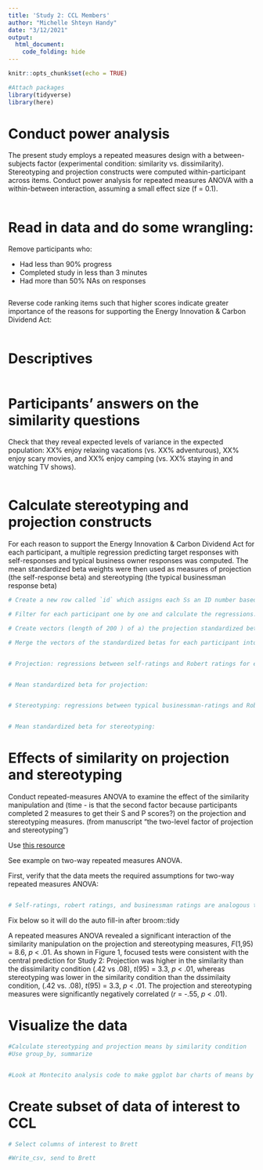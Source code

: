 ```yaml
---
title: 'Study 2: CCL Members'
author: "Michelle Shteyn Handy"
date: "3/12/2021"
output: 
  html_document:
    code_folding: hide 
---
```


```r
knitr::opts_chunk$set(echo = TRUE)

#Attach packages
library(tidyverse)
library(here)

```

# Conduct power analysis

The present study employs a repeated measures design with a between-subjects factor (experimental condition: similarity vs. dissimilarity). Stereotyping and projection constructs were computed within-participant across items. Conduct power analysis for repeated measures ANOVA with a within-between interaction, assuming a small effect size (f = 0.1).

```r

```


# Read in data and do some wrangling:
Remove participants who:

- Had less than 90% progress
- Completed study in less than 3 minutes
- Had more than 50% NAs on responses

```r

```

Reverse code ranking items such that higher scores indicate greater importance of the reasons for supporting the Energy Innovation & Carbon Dividend Act:

```r

```



# Descriptives

```r

```


# Participants' answers on the similarity questions

Check that they reveal expected levels of variance in the expected population: XX% enjoy relaxing vacations (vs. XX% adventurous), XX% enjoy scary movies, and XX% enjoy camping (vs. XX% staying in and watching TV shows).

```r

```


# Calculate stereotyping and projection constructs
For each reason to support the Energy Innovation & Carbon Dividend Act for each participant, a multiple regression predicting target responses with self-responses and typical business owner responses was computed. The mean standardized beta weights were then used as measures of projection (the self-response beta) and stereotyping (the typical businessman response beta)

```r
# Create a new row called `id` which assigns each Ss an ID number based on the row they are in

# Filter for each participant one by one and calculate the regressions. Note what standardized beta is for each participant

# Create vectors (length of 200 ) of a) the projection standardized betas and b) the stereotyping standardized betas

# Merge the vectors of the standardized betas for each participant into the original dataset


# Projection: regressions between self-ratings and Robert ratings for each of the 8 reasons


# Mean standardized beta for projection: 


# Stereotyping: regressions between typical businessman-ratings and Robert ratings for each of the 8 reasons


# Mean standardized beta for stereotyping: 

```


# Effects of similarity on projection and stereotyping

Conduct repeated-measures ANOVA to examine the effect of the similarity manipulation and (time - is that the second factor because participants completed 2 measures to get their S and P scores?) on the projection and stereotyping measures. (from manuscript "the two-level factor of projection and stereotyping")

Use [this resource](https://www.datanovia.com/en/lessons/repeated-measures-anova-in-r/#data-preparation-1)

See example on two-way repeated measures ANOVA.

First, verify that the data meets the required assumptions for two-way repeated measures ANOVA:

```r

```


```r
# Self-ratings, robert ratings, and businessman ratings are analogous to t1, t2, t3 in the example


```

Fix below so it will do the auto fill-in after broom::tidy

A repeated measures ANOVA revealed a significant interaction of the similarity manipulation on the projection and stereotyping measures, *F*(1,95) = 8.6, *p* < .01. As shown in Figure 1, focused tests were consistent with the central prediction for Study 2: Projection was higher in the similarity than the dissimilarity condition (.42 vs .08), *t*(95) = 3.3, *p* < .01, whereas stereotyping was lower in the similarity condition than the dssimilaity condition, (.42 vs. .08), *t*(95) = 3.3, *p* < .01. The projection and stereotyping measures were significantly negatively correlated (*r* = -.55, *p* < .01).


# Visualize the data

```r
#Calculate stereotyping and projection means by similarity condition
#Use group_by, summarize


#Look at Montecito analysis code to make ggplot bar charts of means by similarity condition
```


# Create subset of data of interest to CCL

```r
# Select columns of interest to Brett

#Write_csv, send to Brett

```







